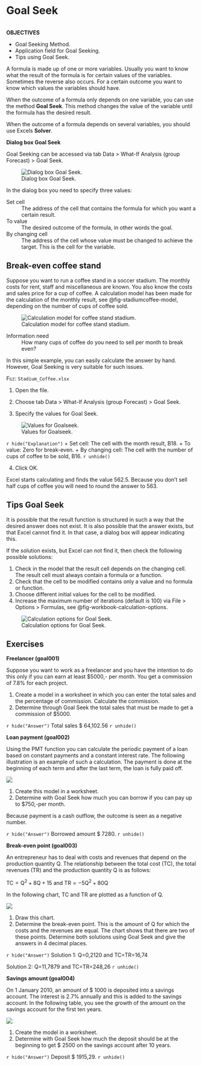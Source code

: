 # Goal Seek {#sec-goalseek}

```r
```

::: callout
**OBJECTIVES**

-   Goal Seeking Method.
-   Application field for Goal Seeking.
-   Tips using Goal Seek. 
:::

A formula is made up of one or more variables. Usually you want to know what the result of the formula is for certain values of the variables. Sometimes the reverse also occurs. For a certain outcome you want to know which values the variables should have.

When the outcome of a formula only depends on one variable, you can use the method **Goal Seek**. This method changes the value of the variable until the formula has the desired result. 

::: {.callout-note}
When the outcome of a formula depends on several variables, you should use Excels **Solver**.
:::

**Dialog box Goal Seek**

Goal Seeking can be accessed via [tab Data > What-If Analysis (group Forecast) > Goal Seek]{.uicontrol}. 

![Dialog box Goal Seek.](images/goalseek/goalseek.png){#fig-goalseek}

In the dialog box you need to specify three values:

Set cell
: The address of the cell that contains the formula for which you want a certain result.

To value
: The desired outcome of the formula, in other words the goal.

By changing cell
: The address of the cell whose value must be changed to achieve the target. This is the cell for the variable. 

## Break-even coffee stand {#sec-goalseek-stadiumcoffee}

Suppose you want to run a coffee stand in a soccer stadium. The monthly costs for rent, staff and miscellaneous are known. You also know the costs and sales price for a cup of coffee. A calculation model has been made for the calculation of the monthly result, see @fig-stadiumcoffee-model, depending on the number of cups of coffee sold. 

![Calculation model for coffee stand stadium.](images/goalseek/stadiumcoffee-model.png){#fig-stadiumcoffee-model}

Information need
: How many cups of coffee do you need to sell per month to break even?

In this simple example, you can easily calculate the answer by hand. However, Goal Seeking is very suitable for such issues.

::: {#prp-goalseek-stadiumcoffee}
[File]{.smallcaps}: `Stadium_Coffee.xlsx`

1. Open the file.

2. Choose [tab Data > What-If Analysis (group Forecast) > Goal Seek]{.uicontrol}.

3. Specify the values for Goal Seek.

![Values for Goalseek.](images/goalseek/stadiumcoffee-goalseek.png){#fig-stadiumcoffee-goalseek}

::: {.content-visible when-format="html:js"}
`r hide("Explanation")`
+ [Set cell]{.uicontrol}: The cell with the month result, B18.
+ [To value]{.uicontrol}: Zero for break-even.
+ [By changing cell]{.uicontrol}: The cell with the number of cups of coffee to be sold, B16.
`r unhide()`
:::

4. Click [OK]{.uicontrol}.

Excel starts calculating and finds the value 562.5. Because you don't sell half cups of coffee you will need to round the answer to 563.
:::

## Tips Goal Seek {#sec-goalseek-tips}

It is possible that the result function is structured in such a way that the desired answer does not exist. It is also possible that the answer exists, but that Excel cannot find it. In that case, a dialog box will appear indicating this. 

If the solution exists, but Excel can not find it, then check the following possible solutions:

1. Check in the model that the result cell depends on the changing cell. The result cell must always contain a formula or a function.
2. Check that the cell to be modified contains only a value and no formula or function.
3. Choose different initial values for the cell to be modified.
4. Increase the maximum number of iterations (default is 100) via [File > Options > Formulas]{.uicontrol}, see @fig-workbook-calculation-options.

![Calculation options for Goal Seek.](images/goalseek/workbook-calculation-options.png){#fig-workbook-calculation-options}

## Exercises {#sec-goalseek-exercises}

::: {exr-goal001}
**Freelancer (goal001)**

Suppose you want to work as a freelancer and you have the intention to do this only if you can earn at least $5000,- per month. You get a commission of 7.8% for each project.

1.  Create a model in a worksheet in which you can enter the total sales and the percentage of commission. Calculate the commission.
2.  Determine through Goal Seek the total sales that must be made to get a commission of $5000.

::: {.content-visible when-format="html:js"}
`r hide("Answer")`
Total sales $ 64,102.56
`r unhide()`
:::

:::

::: {exr-goal002}
**Loan payment (goal002)**

Using the PMT function you can calculate the periodic payment of a loan based on constant payments and a constant interest rate. The following illustration is an example of such a calculation. The payment is done at the beginning of each term and after the last term, the loan is fully paid off.

![](images/goalseek/goal002-model.png)

1.  Create this model in a worksheet.
2.  Determine with Goal Seek how much you can borrow if you can pay up to $750,-per month.

::: {.callout-note}
Because payment is a cash outflow, the outcome is seen as a negative number.
:::

::: {.content-visible when-format="html:js"}
`r hide("Answer")`
Borrowed amount $ 7280.
`r unhide()`
:::

:::

::: {exr-goal003}
**Break-even point (goal003)**

An entrepreneur has to deal with costs and revenues that depend on the production quantity Q. The relationship between the total cost (TC), the total revenues (TR) and the production quantity Q is as follows:

$\mathrm{TC = Q^2 + 8Q + 15}$ and $\mathrm{TR = -5Q^2 + 80Q}$

In the following chart, TC and TR are plotted as a function of Q.

![](images/goalseek/goal003-chart.png)

1.  Draw this chart.
2.  Determine the break-even point. This is the amount of Q for which the costs and the revenues are equal. The chart shows that there are two of these points. Determine both solutions using Goal Seek and give the answers in 4 decimal places.

::: {.content-visible when-format="html:js"}
`r hide("Answer")`
Solution 1: Q=0,2120 and TC=TR=16,74

Solution 2: Q=11,7879 and TC=TR=248,26
`r unhide()`
:::

:::

::: {exr-goal004}
**Savings amount (goal004)**

On 1 January 2010, an amount of $ 1000 is deposited into a savings account. The interest is 2.7% annually and this is added to the savings account. In the following table, you see the growth of the amount on the savings account for the first ten years.

![](images/goalseek/goal004-model.png)

1.  Create the model in a worksheet.
2.  Determine with Goal Seek how much the deposit should be at the beginning to get $ 2500 on the savings account after 10 years.

::: {.content-visible when-format="html:js"}
`r hide("Answer")`
Deposit $ 1915,29.
`r unhide()`
:::

:::
